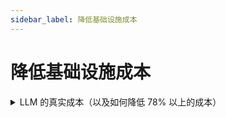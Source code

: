 ```yaml
---
sidebar_label: 降低基础设施成本
---
```


# 降低基础设施成本

<details>
<summary>LLM 的真实成本（以及如何降低 78% 以上的成本）</summary>

<iframe width="560" height="315" src="https://www.youtube.com/embed/lHxl5SchjPA?si=6NQUT5y9MpCNTJAo" title="YouTube video player" frameborder="0" allow="accelerometer; autoplay; clipboard-write; encrypted-media; gyroscope; picture-in-picture; web-share" referrerpolicy="strict-origin-when-cross-origin" allowfullscreen></iframe>

🎯 快速导航的关键要点：

- 19:51 💡 分析令牌消耗以进行成本优化。
- 20:19 💻 安装 Lens Smith 并进行设置。
- 21:01 🛠️ 设置环境变量以进行连接。
- 21:43 📊 实施跟踪方法以获得洞察力。
- 22:12 📚 利用 Lanching 进行研究项目。
- 23:06 📝 记录项目活动以进行监控。
- 24:03 💰 分析令牌成本以进行优化。
- 24:31 📉 减少 GPT-4 的使用以节省成本。
- 25:12 📄 实施内容摘要以提高效率。
- 26:09 ✂️ 优化脚本工具以获得更好的结果。

</details>